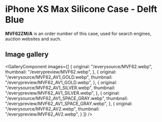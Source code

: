 
# iPhone XS Max Silicone Case - Delft Blue

<Callout type='info' emoji='👉🏻'>**MVF62ZM/A** is an order number of this case, used for search engines, auction websites and such.</Callout>

## Image gallery

<GalleryComponent
    images={[
      {
        original: "/everysource/MVF62.webp",
        thumbnail: "/everypreview/MVF62.webp",
      },
      {
        original: "/everysource/MVF62_AV1_GOLD.webp",
        thumbnail: "/everypreview/MVF62_AV1_GOLD.webp",
      },
      {
        original: "/everysource/MVF62_AV1_SILVER.webp",
        thumbnail: "/everypreview/MVF62_AV1_SILVER.webp",
      },
      {
        original: "/everysource/MVF62_AV1_SPACE_GRAY.webp",
        thumbnail: "/everypreview/MVF62_AV1_SPACE_GRAY.webp",
      },
      {
        original: "/everysource/MVF62_AV2.webp",
        thumbnail: "/everypreview/MVF62_AV2.webp",
      }
    ]}
  />
